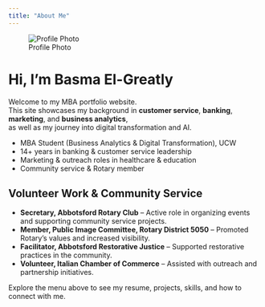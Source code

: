 ```yaml
---
title: "About Me"
---
```


![Profile Photo](assets/profile.jpg){.profile}

# Hi, I'm Basma El-Greatly

Welcome to my MBA portfolio website.  
This site showcases my background in **customer service**, **banking**, **marketing**, and **business analytics**,  
as well as my journey into digital transformation and AI.

- MBA Student (Business Analytics & Digital Transformation), UCW  
- 14+ years in banking & customer service leadership  
- Marketing & outreach roles in healthcare & education  
- Community service & Rotary member  


## Volunteer Work & Community Service

- **Secretary, Abbotsford Rotary Club** – Active role in organizing events and supporting community service projects.  
- **Member, Public Image Committee, Rotary District 5050** – Promoted Rotary’s values and increased visibility.  
- **Facilitator, Abbotsford Restorative Justice** – Supported restorative practices in the community.  
- **Volunteer, Italian Chamber of Commerce** – Assisted with outreach and partnership initiatives.  


Explore the menu above to see my resume, projects, skills, and how to connect with me.



